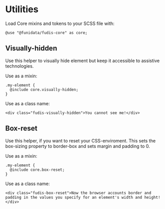 
<Meta title="Foundations/Utilities" />

# Utilities

Load Core mixins and tokens to your SCSS file with:

```
@use "@funidata/fudis-core" as core;
```

## Visually-hidden

Use this helper to visually hide element but keep it accessible to assistive technologies.

Use as a mixin:

```
.my-element {
  @include core.visually-hidden;
}
```

Use as a class name:

```
<div class="fudis-visually-hidden">You cannot see me!</div>
```

## Box-reset

Use this helper, if you want to reset your CSS-enviroment. This sets the box-sizing property to border-box and sets margin and padding to 0.

Use as a mixin:

```
.my-element {
  @include core.box-reset;
}
```

Use as a class name:

```
<div class="fudis-box-reset">Now the browser accounts border and padding in the values you specify for an element's width and height!</div>
```
